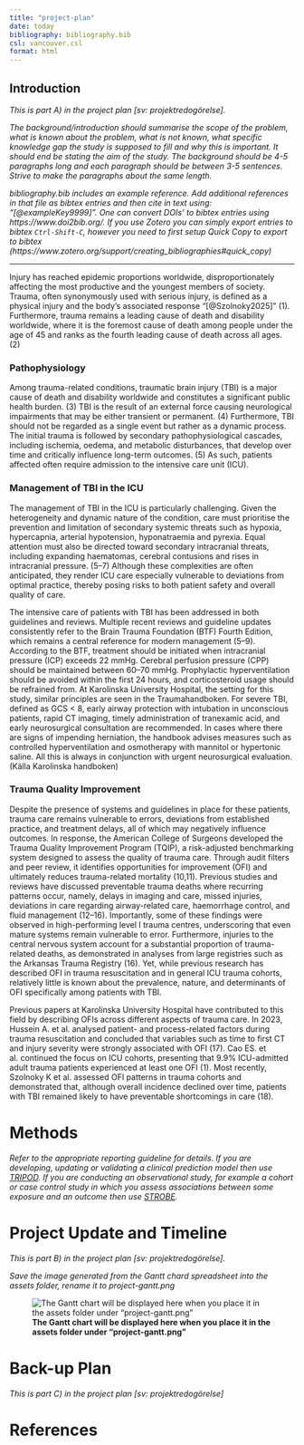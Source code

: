 ```yaml
---
title: "project-plan"
date: today 
bibliography: bibliography.bib
csl: vancouver.csl
format: html
---
```


<!-- The project plan should be 3-4 pages long and written in
Rmarkdown (like this document). Remove all comments in italic when you 
use this document as a template for your own project plan. -->

<!-- This is an R Markdown document. Markdown is a simple formatting
syntax for authoring HTML, PDF, and MS Word documents. For more
details on using R Markdown see http://rmarkdown.rstudio.com -->

<!-- This is a comment and will not be present in the compiled
document. Try "knitting" this document by clicking the knit button up
to the left, or by running `rmarkdown::render("project-plan.Rmd")` in
the console and you should only see headings -->


## Introduction

*This is part A) in the project plan [sv: projektredogörelse]. *

*The background/introduction should summarise the scope of the problem,
what is known about the problem, what is not known, what specific
knowledge gap the study is supposed to fill and why this is
important. It should end be stating the aim of the study. The 
background should be 4-5 paragraphs long and each paragraph should be
between 3-5 sentences. Strive to make the paragraphs about the same
length.*

*bibliography.bib includes an example reference. Add additional
references in that file as bibtex entries and then cite in text using:
"[@exampleKey9999]". One can convert DOIs' to bibtex entries using 
https://www.doi2bib.org/. If you use Zotero you can simply export 
entries to bibtex `Ctrl-Shift-C`, however you need to first setup 
Quick Copy to export to bibtex (https://www.zotero.org/support/creating_bibliographies#quick_copy)*

-------------------------------------------------

Injury has reached epidemic proportions worldwide, disproportionately affecting the most productive and the youngest members of society. Trauma, often synonymously used with serious injury, is defined as a physical injury and the body's associated response "[@Szolnoky2025]"  (1). Furthermore, trauma remains a leading cause of death and disability worldwide, where it is the foremost cause of death among people under the age of 45 and ranks as the fourth leading cause of death across all ages. (2)

### Pathophysiology 

Among trauma-related conditions, traumatic brain injury (TBI) is a major cause of death and disability worldwide and constitutes a significant public health burden. (3) TBI is the result of an external force causing neurological impairments that may be either transient or permanent.  (4) Furthermore, TBI should not be regarded as a single event but rather as a dynamic process. The initial trauma is followed by secondary pathophysiological cascades, including ischemia, oedema, and metabolic disturbances, that develop over time and critically influence long-term outcomes. (5) As such, patients affected often require admission to the intensive care unit (ICU). 

### Management of TBI in the ICU 

The management of TBI in the ICU is particularly challenging. Given the heterogeneity and dynamic nature of the condition, care must prioritise the prevention and limitation of secondary systemic threats such as hypoxia, hypercapnia, arterial hypotension, hyponatraemia and pyrexia. Equal attention must also be directed toward secondary intracranial threats, including expanding haematomas, cerebral contusions and rises in intracranial pressure. (5–7) Although these complexities are often anticipated, they render ICU care especially vulnerable to deviations from optimal practice, thereby posing risks to both patient safety and overall quality of care.   

The intensive care of patients with TBI has been addressed in both guidelines and reviews. Multiple recent reviews and guideline updates consistently refer to the Brain Trauma Foundation (BTF) Fourth Edition, which remains a central reference for modern management (5–9). According to the BTF, treatment should be initiated when intracranial pressure (ICP) exceeds 22 mmHg. Cerebral perfusion pressure (CPP) should be maintained between 60–70 mmHg. Prophylactic hyperventilation should be avoided within the first 24 hours, and corticosteroid usage should be refrained from. At Karolinska University Hospital, the setting for this study, similar principles are seen in the Traumahandboken. For severe TBI, defined as GCS < 8, early airway protection with intubation in unconscious patients, rapid CT imaging, timely administration of tranexamic acid, and early neurosurgical consultation are recommended. In cases where there are signs of impending herniation, the handbook advises measures such as controlled hyperventilation and osmotherapy with mannitol or hypertonic saline. All this is always in conjunction with urgent neurosurgical evaluation. (Källa Karolinska handboken)  <!-- Make these two into one paragraph -->

### Trauma Quality Improvement

Despite the presence of systems and guidelines in place for these patients, trauma care remains vulnerable to errors, deviations from established practice, and treatment delays, all of which may negatively influence outcomes. In response, the American College of Surgeons developed the Trauma Quality Improvement Program (TQIP), a risk-adjusted benchmarking system designed to assess the quality of trauma care. Through audit filters and peer review, it identifies opportunities for improvement (OFI) and ultimately reduces trauma-related mortality (10,11). Previous studies and reviews have discussed preventable trauma deaths where recurring patterns occur, namely, delays in imaging and care, missed injuries, deviations in care regarding airway-related care, haemorrhage control, and fluid management (12–16). Importantly, some of these findings were observed in high-performing level I trauma centres, underscoring that even mature systems remain vulnerable to error. Furthermore, injuries to the central nervous system account for a substantial proportion of trauma-related deaths, as demonstrated in analyses from large registries such as the Arkansas Trauma Registry (16). Yet, while previous research has described OFI in trauma resuscitation and in general ICU trauma cohorts, relatively little is known about the prevalence, nature, and determinants of OFI specifically among patients with TBI.

Previous papers at Karolinska University Hospital have contributed to this field by describing OFIs across different aspects of trauma care. In 2023, Hussein A. et al. analysed patient- and process-related factors during trauma resuscitation and concluded that variables such as time to first CT and injury severity were strongly associated with OFI (17). Cao ES. et al. continued the focus on ICU cohorts, presenting that 9.9% ICU-admitted adult trauma patients experienced at least one OFI (1). Most recently, Szolnoky K et al. assessed OFI patterns in trauma cohorts and demonstrated that, although overall incidence declined over time, patients with TBI remained likely to have preventable shortcomings in care (18). 



Methods
=======

*Refer to the appropriate reporting guideline for details. If you are
developing, updating or validating a clinical prediction model then
use
[TRIPOD](https://www.equator-network.org/reporting-guidelines/tripod-statement/). If
you are conducting an observational study, for example a cohort or
case control study in which you assess associations between some
exposure and an outcome then use
[STROBE](https://www.equator-network.org/reporting-guidelines/strobe/).*

Project Update and Timeline
===========================

*This is part B) in the project plan [sv: projektredogörelse]. *

*Save the image generated from the Gantt chard spreadsheet into the assets folder, rename it to project-gantt.png*

![**The Gantt chart will be displayed here when you place it in the assets folder under "project-gantt.png"**](assets/project-gantt.png)

Back-up Plan
============

*This is part C) in the project plan [sv: projektredogörelse]*

References
==========

<!-- Do not edit by hand, references will be inserted and formatted automatically once you knit this document -->
